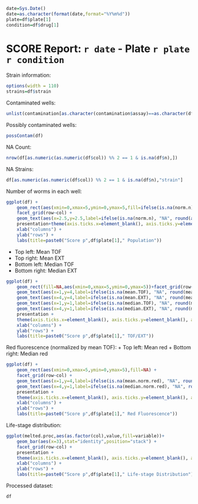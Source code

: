 ```r
date=Sys.Date()
date=as.character(format(date,format="%Y%m%d"))
plate=df$plate[1]
condition=df$drug[1]
```

SCORE Report: `r date` - Plate `r plate` `r condition`
========================================================

Strain information:
```r
options(width = 110)
strains=df$strain
```


Contaminated wells:
```r
unlist(contamination[as.character(contamination$assay)==as.character(df$assay[1]) & as.numeric(contamination$plate)==as.numeric(df$plate[1]), "contam"])
```


Possibly contaminated wells:
```r
possContam(df)
```


NA Count:
```r
nrow(df[as.numeric(as.numeric(df$col)) %% 2 == 1 & is.na(df$n),])
```


NA Strains:
```r
df[as.numeric(as.numeric(df$col)) %% 2 == 1 & is.na(df$n),"strain"]
```


Number of worms in each well:
```r
ggplot(df) +
    geom_rect(aes(xmin=0,xmax=5,ymin=0,ymax=5,fill=ifelse(is.na(norm.n)|is.infinite(norm.n), NA, as.numeric(n)))) +
    facet_grid(row~col) +
    geom_text(aes(x=2.5,y=2.5,label=ifelse(is.na(norm.n), "NA", round(as.numeric(n), 2))),colour="white") +
    presentation+theme(axis.ticks.x=element_blank(), axis.ticks.y=element_blank(), axis.text.x=element_blank(), axis.text.y=element_blank()) +
    xlab("columns") +
    ylab("rows") +
    labs(title=paste0("Score p",df$plate[1]," Population"))
```



+ Top left: Mean TOF
+ Top right: Mean EXT
+ Bottom left: Median TOF
+ Bottom right: Median EXT
```r
ggplot(df) +
    geom_rect(fill=NA,aes(xmin=0,xmax=5,ymin=0,ymax=5))+facet_grid(row~col) +
    geom_text(aes(x=1,y=4,label=ifelse(is.na(mean.TOF), "NA", round(mean.TOF, 0)))) +
    geom_text(aes(x=4,y=4,label=ifelse(is.na(mean.EXT), "NA", round(mean.EXT, 0)))) +
    geom_text(aes(x=1,y=1,label=ifelse(is.na(median.TOF), "NA", round(median.TOF, 0)))) +
    geom_text(aes(x=4,y=1,label=ifelse(is.na(median.EXT), "NA", round(mean.EXT, 0)))) +
    presentation +
    theme(axis.ticks.x=element_blank(), axis.ticks.y=element_blank(), axis.text.x=element_blank(), axis.text.y=element_blank()) +
    xlab("columns") +
    ylab("rows") +
    labs(title=paste0("Score p",df$plate[1]," TOF/EXT"))
```



Red fluorescence (normalized by mean TOF):
+ Top left: Mean red
+ Bottom right: Median red
```r
ggplot(df) +
    geom_rect(aes(xmin=0,xmax=5,ymin=0,ymax=5),fill=NA) +
    facet_grid(row~col) +
    geom_text(aes(x=1,y=4,label=ifelse(is.na(mean.norm.red), "NA", round(mean.norm.red, 2)))) +
    geom_text(aes(x=4,y=1,label=ifelse(is.na(median.norm.red), "NA", round(median.norm.red, 2)))) +
    presentation +
    theme(axis.ticks.x=element_blank(), axis.ticks.y=element_blank(), axis.text.x=element_blank(), axis.text.y=element_blank()) +
    xlab("columns") +
    ylab("rows") +
    labs(title=paste0("Score p",df$plate[1]," Red Fluorescence"))
```



Life-stage distribution:
```r
ggplot(melted.proc,aes(as.factor(col),value,fill=variable))+
    geom_bar(aes(x=3),stat="identity",position="stack") +
    facet_grid(row~col) +
    presentation +
    theme(axis.ticks.x=element_blank(), axis.ticks.y=element_blank(), axis.text.x=element_blank(), axis.text.y=element_blank()) +
    xlab("columns") +
    ylab("rows") +
    labs(title=paste0("Score p",df$plate[1]," Life-stage Distribution"))
```



Processed dataset:
```r
df
```